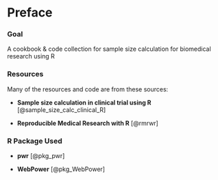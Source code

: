 # Preface {.unnumbered}

::: callout-tip
### Goal
A cookbook & code collection for sample size calculation for biomedical research using R
:::

### Resources

Many of the resources and code are from these sources:

- **Sample size calculation in clinical trial using R** [@sample_size_calc_clinical_R]

- **Reproducible Medical Research with R** [@rmrwr]


### R Package Used

- **pwr** [@pkg_pwr]

- **WebPower** [@pkg_WebPower]